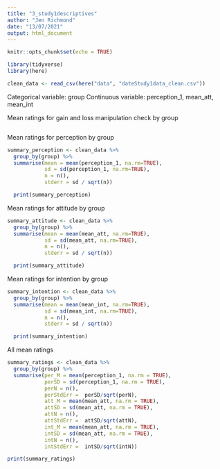 ```yaml
---
title: "3_study1descriptives"
author: "Jen Richmond"
date: "13/07/2021"
output: html_document
---
```


```r
knitr::opts_chunk$set(echo = TRUE)
```

```r
library(tidyverse)
library(here)

```


```r
clean_data <- read_csv(here("data", "dateStudy1data_clean.csv"))
```

Categorical variable: group
Continuous variable: perception_1, mean_att, mean_int

Mean ratings for gain and loss manipulation check by group

```r

```

Mean ratings for perception by group

```r

summary_perception <- clean_data %>%
  group_by(group) %>%
  summarise(mean = mean(perception_1, na.rm=TRUE), 
            sd = sd(perception_1, na.rm=TRUE), 
            n = n(), 
            stderr = sd / sqrt(n))

  print(summary_perception)

```

Mean ratings for attitude by group

```r

summary_attitude <- clean_data %>%
  group_by(group) %>%
  summarise(mean = mean(mean_att, na.rm=TRUE), 
            sd = sd(mean_att, na.rm=TRUE), 
            n = n(), 
            stderr = sd / sqrt(n))

  print(summary_attitude)

```

Mean ratings for intention by group

```r

summary_intention <- clean_data %>%
  group_by(group) %>%
  summarise(mean = mean(mean_int, na.rm=TRUE), 
            sd = sd(mean_int, na.rm=TRUE), 
            n = n(), 
            stderr = sd / sqrt(n))

  print(summary_intention)

```

All mean ratings

```r

summary_ratings <- clean_data %>%    
  group_by(group) %>%
  summarise(per_M = mean(perception_1, na.rm = TRUE),
            perSD = sd(perception_1, na.rm = TRUE), 
            perN = n(), 
            perStdErr =  perSD/sqrt(perN),
            att_M = mean(mean_att, na.rm = TRUE),
            attSD = sd(mean_att, na.rm = TRUE), 
            attN = n(), 
            attStdErr =  attSD/sqrt(attN),
            int_M = mean(mean_att, na.rm = TRUE),
            intSD = sd(mean_att, na.rm = TRUE), 
            intN = n(), 
            intStdErr =  intSD/sqrt(intN))

print(summary_ratings)

```
